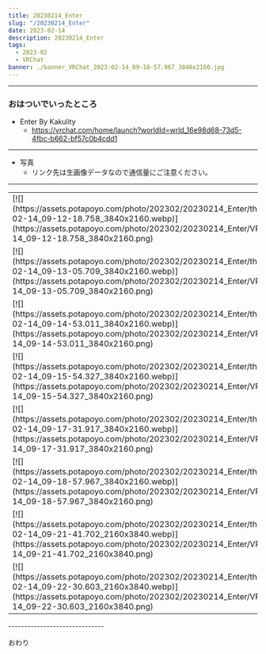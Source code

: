 ```yaml
---
title: 20230214_Enter
slug: "/20230214_Enter"
date: 2023-02-14
description: 20230214_Enter
tags:
  - 2023-02
  - VRChat
banner: ./banner_VRChat_2023-02-14_09-18-57.967_3840x2160.jpg
---
```

------------------------------
### おはついでいったところ

+ Enter By Kakulity 
  + https://vrchat.com/home/launch?worldId=wrld_16e98d68-73d5-4fbc-b662-bf57c0b4cdd1
------------------------------
+ 写真
  + リンク先は生画像データなので通信量にご注意ください。
------------------------------

<table>
    <tr>
      <td>[![](https://assets.potapoyo.com/photo/202302/20230214_Enter/thumb_VRChat_2023-02-14_09-12-18.758_3840x2160.webp)](https://assets.potapoyo.com/photo/202302/20230214_Enter/VRChat_2023-02-14_09-12-18.758_3840x2160.png)</td>
      <td>[![](https://assets.potapoyo.com/photo/202302/20230214_Enter/thumb_VRChat_2023-02-14_09-12-56.414_3840x2160.webp)](https://assets.potapoyo.com/photo/202302/20230214_Enter/VRChat_2023-02-14_09-12-56.414_3840x2160.png)</td>
    </tr>
    <tr>
      <td>[![](https://assets.potapoyo.com/photo/202302/20230214_Enter/thumb_VRChat_2023-02-14_09-13-05.709_3840x2160.webp)](https://assets.potapoyo.com/photo/202302/20230214_Enter/VRChat_2023-02-14_09-13-05.709_3840x2160.png)</td>
      <td>[![](https://assets.potapoyo.com/photo/202302/20230214_Enter/thumb_VRChat_2023-02-14_09-14-48.531_3840x2160.webp)](https://assets.potapoyo.com/photo/202302/20230214_Enter/VRChat_2023-02-14_09-14-48.531_3840x2160.png)</td>
    </tr>
    <tr>
      <td>[![](https://assets.potapoyo.com/photo/202302/20230214_Enter/thumb_VRChat_2023-02-14_09-14-53.011_3840x2160.webp)](https://assets.potapoyo.com/photo/202302/20230214_Enter/VRChat_2023-02-14_09-14-53.011_3840x2160.png)</td>
      <td>[![](https://assets.potapoyo.com/photo/202302/20230214_Enter/thumb_VRChat_2023-02-14_09-15-05.782_3840x2160.webp)](https://assets.potapoyo.com/photo/202302/20230214_Enter/VRChat_2023-02-14_09-15-05.782_3840x2160.png)</td>
    </tr>
    <tr>
      <td>[![](https://assets.potapoyo.com/photo/202302/20230214_Enter/thumb_VRChat_2023-02-14_09-15-54.327_3840x2160.webp)](https://assets.potapoyo.com/photo/202302/20230214_Enter/VRChat_2023-02-14_09-15-54.327_3840x2160.png)</td>
      <td>[![](https://assets.potapoyo.com/photo/202302/20230214_Enter/thumb_VRChat_2023-02-14_09-17-22.030_3840x2160.webp)](https://assets.potapoyo.com/photo/202302/20230214_Enter/VRChat_2023-02-14_09-17-22.030_3840x2160.png)</td>
    </tr>
    <tr>
      <td>[![](https://assets.potapoyo.com/photo/202302/20230214_Enter/thumb_VRChat_2023-02-14_09-17-31.917_3840x2160.webp)](https://assets.potapoyo.com/photo/202302/20230214_Enter/VRChat_2023-02-14_09-17-31.917_3840x2160.png)</td>
      <td>[![](https://assets.potapoyo.com/photo/202302/20230214_Enter/thumb_VRChat_2023-02-14_09-18-40.615_3840x2160.webp)](https://assets.potapoyo.com/photo/202302/20230214_Enter/VRChat_2023-02-14_09-18-40.615_3840x2160.png)</td>
    </tr>
    <tr>
      <td>[![](https://assets.potapoyo.com/photo/202302/20230214_Enter/thumb_VRChat_2023-02-14_09-18-57.967_3840x2160.webp)](https://assets.potapoyo.com/photo/202302/20230214_Enter/VRChat_2023-02-14_09-18-57.967_3840x2160.png)</td>
      <td>[![](https://assets.potapoyo.com/photo/202302/20230214_Enter/thumb_VRChat_2023-02-14_09-21-30.676_2160x3840.webp)](https://assets.potapoyo.com/photo/202302/20230214_Enter/VRChat_2023-02-14_09-21-30.676_2160x3840.png)</td>
    </tr>
    <tr>
      <td>[![](https://assets.potapoyo.com/photo/202302/20230214_Enter/thumb_VRChat_2023-02-14_09-21-41.702_2160x3840.webp)](https://assets.potapoyo.com/photo/202302/20230214_Enter/VRChat_2023-02-14_09-21-41.702_2160x3840.png)</td>
      <td>[![](https://assets.potapoyo.com/photo/202302/20230214_Enter/thumb_VRChat_2023-02-14_09-22-19.350_2160x3840.webp)](https://assets.potapoyo.com/photo/202302/20230214_Enter/VRChat_2023-02-14_09-22-19.350_2160x3840.png)</td>
    </tr>
    <tr>
      <td>[![](https://assets.potapoyo.com/photo/202302/20230214_Enter/thumb_VRChat_2023-02-14_09-22-30.603_2160x3840.webp)](https://assets.potapoyo.com/photo/202302/20230214_Enter/VRChat_2023-02-14_09-22-30.603_2160x3840.png)</td>
      <td>[![](https://assets.potapoyo.com/photo/202302/20230214_Enter/thumb_VRChat_2023-02-14_09-22-47.850_2160x3840.webp)](https://assets.potapoyo.com/photo/202302/20230214_Enter/VRChat_2023-02-14_09-22-47.850_2160x3840.png)</td>
    </tr>
  </table>
------------------------------

おわり
